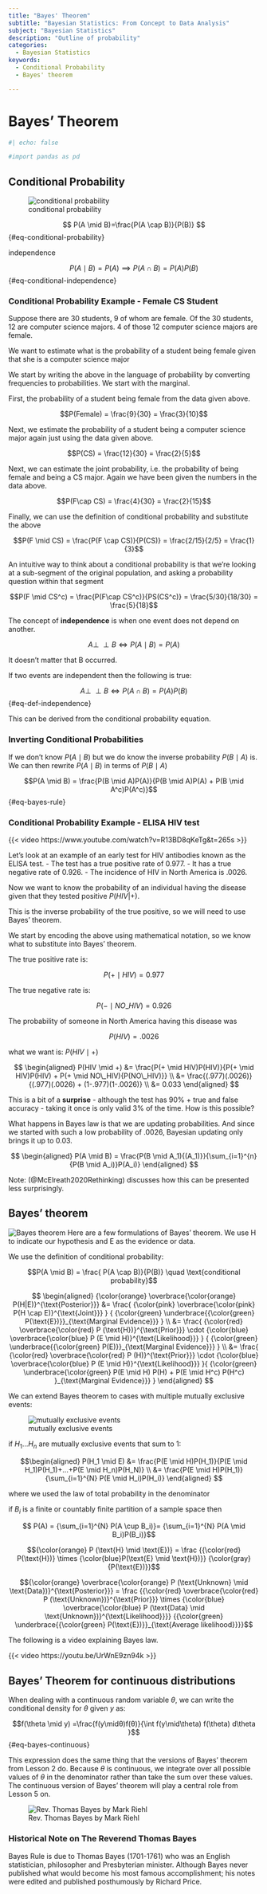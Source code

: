 ```yaml
---
title: "Bayes' Theorem"
subtitle: "Bayesian Statistics: From Concept to Data Analysis"
subject: "Bayesian Statistics"
description: "Outline of probability"
categories:
  - Bayesian Statistics
keywords:  
  - Conditional Probability
  - Bayes' theorem

---
```


# Bayes' Theorem {#sec-bayes-theorem}

```python
#| echo: false

#import pandas as pd
```

## Conditional Probability {#sec-conditional-probability}

![conditional probability](images/c1l02-ss-01-conditional-probability.png){.column-margin}

$$
P(A \mid B)=\frac{P(A \cap B)}{P(B)}
$$ {#eq-conditional-probability}

independence

$$
P(A \mid B) = P(A) \implies P(A \cap B) = P(A)P(B)
$$ {#eq-conditional-independence}

::: {exm-conditional-proability-students}
### Conditional Probability Example - Female CS Student

Suppose there are 30 students, 9 of whom are female. Of the 30 students, 12 are computer science majors. 4 of those 12 computer science majors are female.

We want to estimate what is the probability of a student being female given that she is a computer science major

We start by writing the above in the language of probability by converting frequencies to probabilities. We start with the marginal.

First, the probability of a student being female from the data given above.

$$P(Female) = \frac{9}{30} = \frac{3}{10}$$

Next, we estimate the probability of a student being a computer science major again just using the data given above.

$$P(CS) = \frac{12}{30} = \frac{2}{5}$$

Next, we can estimate the joint probability, i.e. the probability of being female and being a CS major. Again we have been given the numbers in the data above.

$$P(F\cap CS) = \frac{4}{30} = \frac{2}{15}$$

Finally, we can use the definition of conditional probability and substitute the above

$$P(F \mid CS) = \frac{P(F \cap CS)}{P(CS)} = \frac{2/15}{2/5} = \frac{1}{3}$$
:::

An intuitive way to think about a conditional probability is that we're looking at a sub-segment of the original population, and asking a probability question within that segment

$$P(F \mid CS^c) = \frac{P(F\cap CS^c)}{PS(CS^c)} = \frac{5/30}{18/30} = \frac{5}{18}$$

The concept of **independence** is when one event does not depend on another.

$$A \perp \!\!\! \perp B \iff P(A \mid B) = P(A)$$

It doesn't matter that B occurred.

If two events are independent then the following is true:

$$A \perp \!\!\! \perp B \iff P(A\cap B) = P(A)P(B) $$ {#eq-def-independence}

This can be derived from the conditional probability equation.

### Inverting Conditional Probabilities

If we don't know $P(A \mid B)$ but we do know the inverse probability $P(B \mid A)$ is. We can then rewrite $P(A \mid B)$ in terms of $P(B \mid A)$

$$P(A \mid B) = \frac{P(B \mid A)P(A)}{P(B \mid A)P(A) + P(B \mid A^c)P(A^c)}$$ {#eq-bayes-rule}

::: {exm-conditional-proability-hiv}
### Conditional Probability Example - ELISA HIV test

:::: {.content-visible unless-format="pdf"}
{{< video https://www.youtube.com/watch?v=R13BD8qKeTg&t=265s >}}
::::

Let's look at an example of an early test for HIV antibodies known as the ELISA test. - The test has a true positive rate of 0.977. - It has a true negative rate of 0.926. - The incidence of HIV in North America is .0026.

Now we want to know the probability of an individual having the disease given that they tested positive $P(HIV | +)$.

This is the inverse probability of the true positive, so we will need to use Bayes' theorem.

We start by encoding the above using mathematical notation, so we know what to substitute into Bayes' theorem.

The true positive rate is:

$$P(+ \mid HIV) = 0.977$$

The true negative rate is:

$$P(- \mid NO\_HIV) = 0.926$$

The probability of someone in North America having this disease was

$$P(HIV) = .0026$$

what we want is: $P(HIV \mid +)$

$$
\begin{aligned}
P(HIV \mid +) &= \frac{P(+ \mid HIV)P(HIV)}{P(+ \mid HIV)P(HIV) + P(+ \mid NO\_HIV){P(NO\_HIV)}}  \\ &= \frac{(.977)(.0026)}{(.977)(.0026) + (1-.977)(1-.0026)}  \\ &=  0.033 
\end{aligned}
$$

This is a bit of a **surprise** - although the test has 90% + true and false accuracy - taking it once is only valid 3% of the time. How is this possible?

What happens in Bayes law is that we are updating probabilities. And since we started with such a low probability of .0026, Bayesian updating only brings it up to 0.03.

$$
\begin{aligned}
P(A \mid B) = \frac{P(B \mid A_1){(A_1)}}{\sum_{i=1}^{n}{P(B \mid A_i)}P(A_i)} \end{aligned}
$$
:::

Note: (@McElreath2020Rethinking) discusses how this can be presented less surprisingly.

## Bayes' theorem

![Bayes theorem](images/c1l01-ss-02-bayes-theorem.png){.column-margin style=".column-margin"} Here are a few formulations of Bayes' theorem. We use H to indicate our hypothesis and E as the evidence or data.

We use the definition of conditional probability:

$$P(A \mid B) = \frac{ P(A \cap B)}{P(B)} \quad \text{conditional probability}$$

$$
\begin{aligned}
{\color{orange} \overbrace{\color{orange} P(H|E)}^{\text{Posterior}}} &= \frac{  {\color{pink} \overbrace{\color{pink} P(H \cap E)}^{\text{Joint}}}  } {  {\color{green} \underbrace{{\color{green} P(\text{E})}}_{\text{Marginal Evidence}}} } \\ &= \frac{  {\color{red} \overbrace{\color{red} P (\text{H})}^{\text{Prior}}} \cdot  {\color{blue} \overbrace{\color{blue} P (E \mid H)}^{\text{Likelihood}}} } { {\color{green} \underbrace{{\color{green} P(E)}}_{\text{Marginal Evidence}}} } \\ &= \frac{  {\color{red} \overbrace{\color{red} P (H)}^{\text{Prior}}} \cdot {\color{blue} \overbrace{\color{blue} P (E \mid H)}^{\text{Likelihood}}} }{  {\color{green} \underbrace{\color{green} P(E \mid H) P(H) + P(E \mid H^c) P(H^c)  }_{\text{Marginal Evidence}}} }
\end{aligned}
$$

We can extend Bayes theorem to cases with multiple mutually exclusive events:

![mutually exclusive events](images/total-probability.jpg){.column-margin}

if $H_1 ... H_n$ are mutually exclusive events that sum to 1:

$$\begin{aligned} P(H_1 \mid E) &= \frac{P(E \mid H)P(H_1)}{P(E \mid H_1)P(H_1)+...+P(E \mid H_n)P(H_N)} \\ &= \frac{P(E \mid H)P(H_1)}{\sum_{i=1}^{N} P(E \mid H_i)P(H_i)} \end{aligned} $$

where we used the law of total probability in the denominator

if ${B_i}$ is a finite or countably finite partition of a sample space then

$$  P(A) = {\sum_{i=1}^{N} P(A \cup B_i)}= {\sum_{i=1}^{N} P(A \mid B_i)P(B_i)}$$

$${\color{orange} P (\text{H} \mid \text{E})} = \frac {{\color{red} P(\text{H})} \times {\color{blue}P(\text{E} \mid \text{H})}} {\color{gray} {P(\text{E})}}$$

$${\color{orange} \overbrace{\color{orange} P (\text{Unknown} \mid \text{Data})}^{\text{Posterior}}} = \frac {{\color{red} \overbrace{\color{red} P (\text{Unknown})}^{\text{Prior}}} \times {\color{blue} \overbrace{\color{blue} P (\text{Data} \mid \text{Unknown})}^{\text{Likelihood}}}} {{\color{green} \underbrace{{\color{green} P(\text{E})}}_{\text{Average likelihood}}}}$$

The following is a video explaining Bayes law.

{{< video https://youtu.be/UrWnE9zn94k >}}

## Bayes' Theorem for continuous distributions

When dealing with a continuous random variable $θ$, we can write the conditional density for $θ$ given $y$ as:

$$f(\theta \mid y) =\frac{f(y\midθ)f(θ)}{\int f(y\mid\theta) f(\theta) d\theta }$$ {#eq-bayes-continuous}

This expression does the same thing that the versions of Bayes' theorem from Lesson 2 do. Because $\theta$ is continuous, we integrate over all possible values of $\theta$ in the denominator rather than take the sum over these values. The continuous version of Bayes' theorem will play a central role from Lesson 5 on.

![Rev. Thomas Bayes by Mark Riehl](images/bio-Thomas-Bayes.png){.column-margin}

::: callout-tip
### Historical Note on The Reverend Thomas Bayes

Bayes Rule is due to Thomas Bayes (1701-1761) who was an English statistician, philosopher and Presbyterian minister. Although Bayes never published what would become his most famous accomplishment; his notes were edited and published posthumously by Richard Price.
:::
